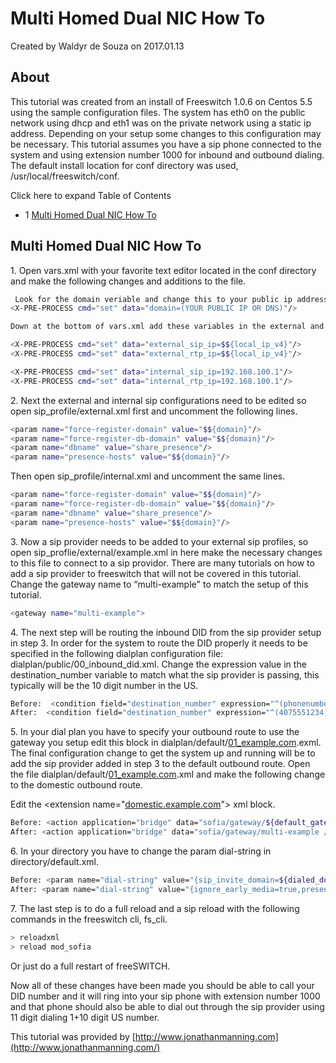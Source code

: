 
# Multi Homed Dual NIC How To 

 Created by  Waldyr de Souza on 2017.01.13

## About

This tutorial was created from an install of Freeswitch 1.0.6 on Centos 5.5 using the sample configuration files. The system has eth0 on the public network using dhcp and eth1 was on the private network using a static ip address. Depending on your setup some changes to this configuration may be necessary. This tutorial assumes you have a sip phone connected to the system and using extension number 1000 for inbound and outbound dialing. The default install location for conf directory was used, /usr/local/freeswitch/conf.

Click here to expand Table of Contents

* 1 [Multi Homed Dual NIC How To](#multi-homed-dual-nic-how-to)

## Multi Homed Dual NIC How To

1\. Open vars.xml with your favorite text editor located in the conf directory and make the following changes and additions to the file.

```bash
 Look for the domain veriable and change this to your public ip address or public dns name.
<X-PRE-PROCESS cmd="set" data="domain=(YOUR PUBLIC IP OR DNS)"/>

Down at the bottom of vars.xml add these variables in the external and internal sections of the configuration flie. In this example $${local_ip_v4} is the public ip address of the system, in your case it may or may not be, 192.168.100.1 is the private ip address being used for the internal network.

<X-PRE-PROCESS cmd="set" data="external_sip_ip=$${local_ip_v4}"/>
<X-PRE-PROCESS cmd="set" data="external_rtp_ip=$${local_ip_v4}"/>

<X-PRE-PROCESS cmd="set" data="internal_sip_ip=192.168.100.1"/>
<X-PRE-PROCESS cmd="set" data="internal_rtp_ip=192.168.100.1"/>
```

  
2\. Next the external and internal sip configurations need to be edited so open sip\_profile/external.xml first and uncomment the following lines.

```bash
<param name="force-register-domain" value="$${domain}"/>
<param name="force-register-db-domain" value="$${domain}"/>
<param name="dbname" value="share_presence"/>
<param name="presence-hosts" value="$${domain}"/>
```

Then open sip\_profile/internal.xml and uncomment the same lines.

```bash
<param name="force-register-domain" value="$${domain}"/>
<param name="force-register-db-domain" value="$${domain}"/>
<param name="dbname" value="share_presence"/>
<param name="presence-hosts" value="$${domain}"/>
```

  
3\. Now a sip provider needs to be added to your external sip profiles, so open sip\_proflie/external/example.xml in here make the necessary changes to this file to connect to a sip providor. There are many tutorials on how to add a sip provider to freeswitch that will not be covered in this tutorial. Change the gateway name to “multi-example" to match the setup of this tutorial.

```bash
<gateway name="multi-example">
```

  
4\. The next step will be routing the inbound DID from the sip provider setup in step 3\. In order for the system to route the DID properly it needs to be specified in the following dialplan configuration file: dialplan/public/00\_inbound\_did.xml. Change the expression value in the destination\_number variable to match what the sip provider is passing, this typically will be the 10 digit number in the US.

```bash
Before:  <condition field="destination_number" expression="^(phonenumber)$">
After:  <condition field="destination_number" expression="^(4075551234)$">
```

  
5\. In your dial plan you have to specify your outbound route to use the gateway you setup edit this block in dialplan/default/[01\_example.com](http://01%5Fexample.com).exml. The final configuration change to get the system up and running will be to add the sip provider added in step 3 to the default outbound route. Open the file dialplan/default/[01\_example.com](http://01%5Fexample.com).xml and make the following change to the domestic outbound route.

Edit the &lt;extension name="[domestic.example.com](http://domestic.example.com)"> xml block.

```bash
Before: <action application="bridge" data="sofia/gateway/${default_gateway}/$1"/>
After: <action application="bridge" data="sofia/gateway/multi-example /$1"/>
```

6\. In your directory you have to change the param dial-string in directory/default.xml.

```bash
Before: <param name="dial-string" value="{sip_invite_domain=${dialed_domain},presence_id=${dialed_user}@${dialed_domain}}${sofia_contact(${dialed_user}@${dialed_domain})}"/>
After: <param name="dial-string" value="{ignore_early_media=true,presence_id=${dialed_user}@${dialed_domain}}${sofia_contact(*/${dialed_user}@${dialed_domain})}${db(select/${domain_name}-call_forward/${dialed_user})}"/>
```

7\. The last step is to do a full reload and a sip reload with the following commands in the freeswitch cli, fs\_cli.

```bash
> reloadxml
> reload mod_sofia
```

  
Or just do a full restart of freeSWITCH.

Now all of these changes have been made you should be able to call your DID number and it will ring into your sip phone with extension number 1000 and that phone should also be able to dial out through the sip provider using 11 digit dialing 1+10 digit US number.

This tutorial was provided by [http://www.jonathanmanning.com](http://www.jonathanmanning.com/)

  

